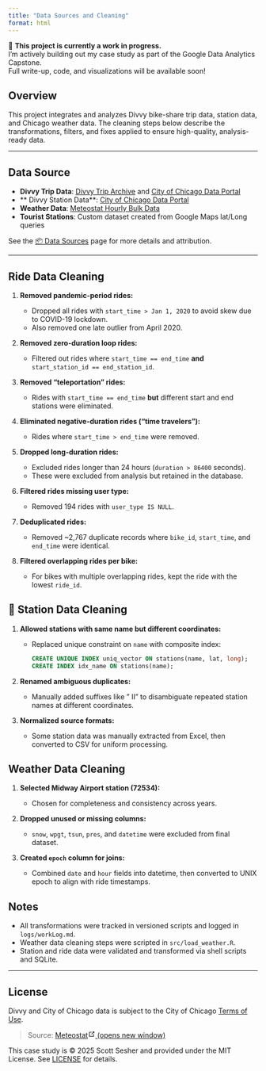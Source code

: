 ```yaml
---
title: "Data Sources and Cleaning"
format: html
---
```


🚧 **This project is currently a work in progress.**  
I'm actively building out my case study as part of the Google Data Analytics Capstone.  
Full write-up, code, and visualizations will be available soon!

## Overview

This project integrates and analyzes Divvy bike-share trip data, station data, and Chicago weather data. The cleaning steps below describe the transformations, filters, and fixes applied to ensure high-quality, analysis-ready data.

---

## Data Source

- **Divvy Trip Data**: [Divvy Trip Archive](https://divvy-tripdata.s3.amazonaws.com/index.html) and [City of Chicago Data Portal](https://data.cityofchicago.org/Transportation/Divvy-Trips/fg6s-gzvg/about_data)
- ** Divvy Station Data**: [City of Chicago Data Portal](https://data.cityofchicago.org/Transportation/Divvy-Bicycle-Stations/bbyy-e7gq/data_preview)
- **Weather Data**: [Meteostat Hourly Bulk Data](https://bulk.meteostat.net/v2/hourly/72534.csv.gz)
- **Tourist Stations**: Custom dataset created from Google Maps lat/Long queries

See the [📦 Data Sources](https://sasgithub.github.io/Data_Analytics_cs/data.html) page for more details and attribution.

---

## Ride Data Cleaning

1. **Removed pandemic-period rides:**

   * Dropped all rides with `start_time > Jan 1, 2020` to avoid skew due to COVID-19 lockdown.
   * Also removed one late outlier from April 2020.

2. **Removed zero-duration loop rides:**

   * Filtered out rides where `start_time == end_time` **and** `start_station_id == end_station_id`.

3. **Removed "teleportation" rides:**

   * Rides with `start_time == end_time` **but** different start and end stations were eliminated.

4. **Eliminated negative-duration rides ("time travelers"):**

   * Rides where `start_time > end_time` were removed.

5. **Dropped long-duration rides:**

   * Excluded rides longer than 24 hours (`duration > 86400` seconds).
   * These were excluded from analysis but retained in the database.

6. **Filtered rides missing user type:**

   * Removed 194 rides with `user_type IS NULL`.

7. **Deduplicated rides:**

   * Removed \~2,767 duplicate records where `bike_id`, `start_time`, and `end_time` were identical.

8. **Filtered overlapping rides per bike:**

   * For bikes with multiple overlapping rides, kept the ride with the lowest `ride_id`.

## 📍 Station Data Cleaning

1. **Allowed stations with same name but different coordinates:**

   * Replaced unique constraint on `name` with composite index:

     ```SQL
     CREATE UNIQUE INDEX uniq_vector ON stations(name, lat, long);
     CREATE INDEX idx_name ON stations(name);
     ```

2. **Renamed ambiguous duplicates:**

   * Manually added suffixes like " II" to disambiguate repeated station names at different coordinates.

3. **Normalized source formats:**

   * Some station data was manually extracted from Excel, then converted to CSV for uniform processing.

##  Weather Data Cleaning

1. **Selected Midway Airport station (72534):**

   * Chosen for completeness and consistency across years.

2. **Dropped unused or missing columns:**

   * `snow`, `wpgt`, `tsun`, `pres`, and `datetime` were excluded from final dataset.

3. **Created `epoch` column for joins:**

   * Combined `date` and `hour` fields into datetime, then converted to UNIX epoch to align with ride timestamps.

## Notes

* All transformations were tracked in versioned scripts and logged in `logs/workLog.md`.
* Weather data cleaning steps were scripted in `src/load_weather.R`.
* Station and ride data were validated and transformed via shell scripts and SQLite.


---

## License

Divvy and City of Chicago data is subject to the City of Chicago [Terms of Use](Legal/City_of_Chicago_disclaimer.txt).

<blockquote><p>Source: <a href="https://meteostat.net" target="_blank" rel="noopener noreferrer">Meteostat<span><svg xmlns="http://www.w3.org/2000/svg" aria-hidden="true" focusable="false" x="0px" y="0px" viewBox="0 0 100 100" width="15" height="15" class="icon outbound"><path fill="currentColor" d="M18.8,85.1h56l0,0c2.2,0,4-1.8,4-4v-32h-8v28h-48v-48h28v-8h-32l0,0c-2.2,0-4,1.8-4,4v56C14.8,83.3,16.6,85.1,18.8,85.1z"></path> <polygon fill="currentColor" points="45.7,48.7 51.3,54.3 77.2,28.5 77.2,37.2 85.2,37.2 85.2,14.9 62.8,14.9 62.8,22.9 71.5,22.9"></polygon></svg> <span class="sr-only">(opens new window)</span></span></a></p></blockquote>

This case study is © 2025 Scott Sesher and provided under the MIT License. See [LICENSE](LICENSE) for details.
